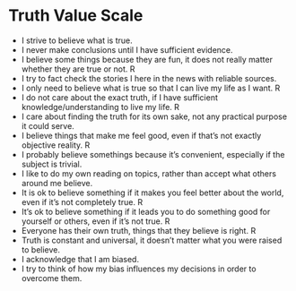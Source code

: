 # Truth Value Scale

- I strive to believe what is true. 
- I never make conclusions until I have sufficient evidence.
- I believe some things because they are fun, it does not really matter whether they are true or not. R
- I try to fact check the stories I here in the news with reliable sources. 
- I only need to believe what is true so that I can live my life as I want. R
- I do not care about the exact truth, if I have sufficient knowledge/understanding to live my life. R
- I care about finding the truth for its own sake, not any practical purpose it could serve.
- I believe things that make me feel good, even if that’s not exactly objective reality. R
- I probably believe somethings because it’s convenient, especially if the subject is trivial.
- I like to do my own reading on topics, rather than accept what others around me believe.
- It is ok to believe something if it makes you feel better about the world, even if it’s not completely true. R
- It’s ok to believe something if it leads you to do something good for yourself or others, even if it’s not true. R
- Everyone has their own truth, things that they believe is right. R
- Truth is constant and universal, it doesn’t matter what you were raised to believe. 
- I acknowledge that I am biased.
- I try to think of how my bias influences my decisions in order to overcome them. 